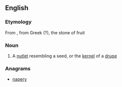==English==

===Etymology===
From {{etyl|NL.|en}}, from Greek ({{etyl|grc|en}}?), the stone of fruit

===Noun===
{{en-noun|pyrenae}}

# {{context|botany|lang=en}}  A [[nutlet]] resembling a seed, or the [[kernel]] of a [[drupe]]
#: {{rfquotek|Samuel Frederick Gray}}

===Anagrams===
* [[napery#English|napery]]